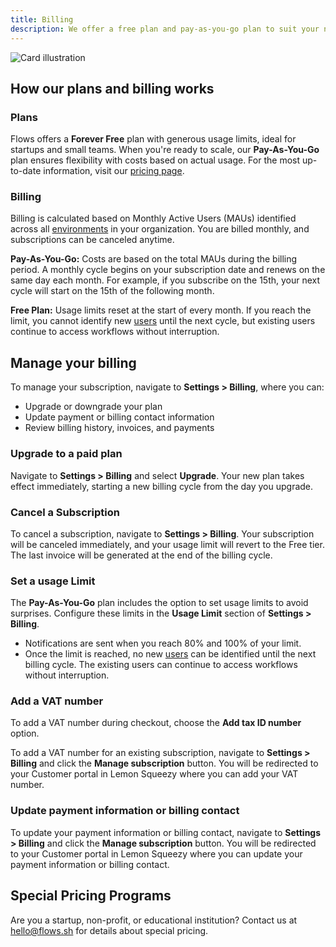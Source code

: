 ```yaml
---
title: Billing
description: We offer a free plan and pay-as-you-go plan to suit your needs.
---
```


![Card illustration](/organization-setup/billing.png)

## How our plans and billing works

### Plans

Flows offers a **Forever Free** plan with generous usage limits, ideal for startups and small teams. When you're ready to scale, our **Pay-As-You-Go** plan ensures flexibility with costs based on actual usage. For the most up-to-date information, visit our [pricing page](https://flows.sh/pricing).

### Billing

Billing is calculated based on Monthly Active Users (MAUs) identified across all [environments](/environments) in your organization. You are billed monthly, and subscriptions can be canceled anytime.

**Pay-As-You-Go:** Costs are based on the total MAUs during the billing period. A monthly cycle begins on your subscription date and renews on the same day each month. For example, if you subscribe on the 15th, your next cycle will start on the 15th of the following month.

**Free Plan:** Usage limits reset at the start of every month. If you reach the limit, you cannot identify new [users](/users/overview) until the next cycle, but existing users continue to access workflows without interruption.

## Manage your billing

To manage your subscription, navigate to **Settings > Billing**, where you can:

- Upgrade or downgrade your plan
- Update payment or billing contact information
- Review billing history, invoices, and payments

### Upgrade to a paid plan

Navigate to **Settings > Billing** and select **Upgrade**. Your new plan takes effect immediately, starting a new billing cycle from the day you upgrade.

### Cancel a Subscription

To cancel a subscription, navigate to **Settings > Billing**. Your subscription will be canceled immediately, and your usage limit will revert to the Free tier. The last invoice will be generated at the end of the billing cycle.

### Set a usage Limit

The **Pay-As-You-Go** plan includes the option to set usage limits to avoid surprises. Configure these limits in the **Usage Limit** section of **Settings > Billing**.

- Notifications are sent when you reach 80% and 100% of your limit.
- Once the limit is reached, no new [users](/users/overview) can be identified until the next billing cycle. The existing users can continue to access workflows without interruption.

### Add a VAT number

To add a VAT number during checkout, choose the **Add tax ID number** option.

To add a VAT number for an existing subscription, navigate to **Settings > Billing** and click the **Manage subscription** button. You will be redirected to your Customer portal in Lemon Squeezy where you can add your VAT number.

### Update payment information or billing contact

To update your payment information or billing contact, navigate to **Settings > Billing** and click the **Manage subscription** button. You will be redirected to your Customer portal in Lemon Squeezy where you can update your payment information or billing contact.

## Special Pricing Programs

Are you a startup, non-profit, or educational institution? Contact us at hello@flows.sh for details about special pricing.
